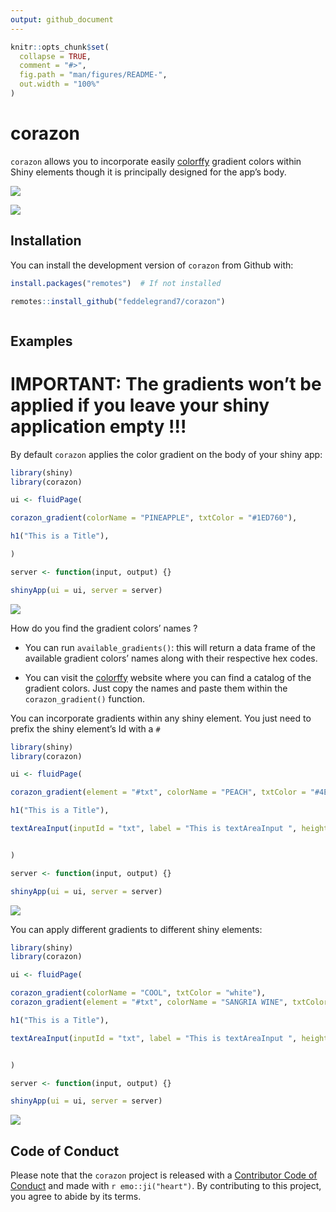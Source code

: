 ```yaml
---
output: github_document
---
```


<!-- README.md is generated from README.Rmd. Please edit that file -->

```r
knitr::opts_chunk$set(
  collapse = TRUE,
  comment = "#>",
  fig.path = "man/figures/README-",
  out.width = "100%"
)
```

# corazon

`corazon` allows you to incorporate easily [colorffy](https://www.colorffy.com/gradients/catalog) gradient colors within Shiny elements though it is principally designed for the app's body. 

![](man/figures/corazon.jpg)

![](man/figures/corazon2.png)

## Installation

You can install the development version of `corazon` from Github with: 

```r

install.packages("remotes")  # If not installed 

remotes::install_github("feddelegrand7/corazon")



```



## Examples

# IMPORTANT: The gradients won't be applied if you leave your shiny application empty !!!


By default `corazon` applies the color gradient on the body of your shiny app: 

```r
library(shiny)
library(corazon)

ui <- fluidPage(

corazon_gradient(colorName = "PINEAPPLE", txtColor = "#1ED760"),

h1("This is a Title"),

)

server <- function(input, output) {}

shinyApp(ui = ui, server = server)

```

![](man/figures/corazon_example1.png)

How do you find the gradient colors' names ? 

+ You can run `available_gradients()`: this will return a data frame of the available gradient colors' names along with their respective hex codes. 

+ You can visit the [colorffy](https://www.colorffy.com/gradients/catalog) website where you can find a catalog of the gradient colors. Just copy the names and paste them within the `corazon_gradient()` function. 



You can incorporate gradients within any shiny element. You just need to prefix the shiny element's Id with a `#` 


```r
library(shiny)
library(corazon)

ui <- fluidPage(

corazon_gradient(element = "#txt", colorName = "PEACH", txtColor = "#4E5C68"), # don't forget to prefix the id wih the # 

h1("This is a Title"),

textAreaInput(inputId = "txt", label = "This is textAreaInput ", height = "500px", width = "500px")


)

server <- function(input, output) {}

shinyApp(ui = ui, server = server)

```


![](man/figures/corazon_example2.png)


You can apply different gradients to different shiny elements: 




```r
library(shiny)
library(corazon)

ui <- fluidPage(

corazon_gradient(colorName = "COOL", txtColor = "white"),  
corazon_gradient(element = "#txt", colorName = "SANGRIA WINE", txtColor = "#4E5C68"),  

h1("This is a Title"),

textAreaInput(inputId = "txt", label = "This is textAreaInput ", height = "500px", width = "500px")


)

server <- function(input, output) {}

shinyApp(ui = ui, server = server)

```


![](man/figures/corazon_example3.png)






## Code of Conduct

Please note that the `corazon` project is released with a [Contributor Code of Conduct](https://contributor-covenant.org/version/2/0/CODE_OF_CONDUCT.html) and made with `r emo::ji("heart")`. By contributing to this project, you agree to abide by its terms.


























